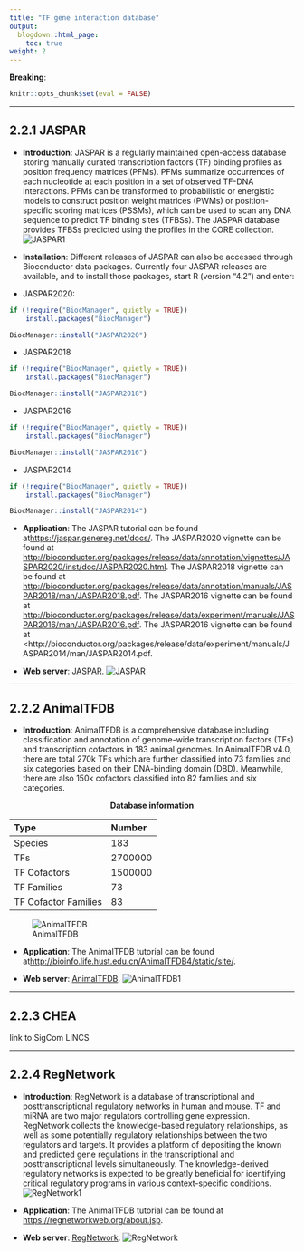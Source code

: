 ```yaml
---
title: "TF gene interaction database"
output:
  blogdown::html_page:
    toc: true
weight: 2
---
```


**Breaking**: 

```r
knitr::opts_chunk$set(eval = FALSE)
```

---

## 2.2.1 **JASPAR**

- **Introduction**: JASPAR is a regularly maintained open-access database storing manually curated transcription factors (TF) binding profiles as position frequency matrices (PFMs). PFMs summarize occurrences of each nucleotide at each position in a set of observed TF-DNA interactions. PFMs can be transformed to probabilistic or energistic models to construct position weight matrices (PWMs) or position-specific scoring matrices (PSSMs), which can be used to scan any DNA sequence to predict TF binding sites (TFBSs). The JASPAR database provides TFBSs predicted using the profiles in the CORE collection.
![JASPAR1](/images/JASPAR1.jpg?width=50pc)

- **Installation**: Different releases of JASPAR can also be accessed through Bioconductor data packages. Currently four JASPAR releases are available, and to install those packages, start R (version "4.2") and enter:
 + JASPAR2020: 
```r
if (!require("BiocManager", quietly = TRUE))
    install.packages("BiocManager")

BiocManager::install("JASPAR2020")
```
 + JASPAR2018
```r
if (!require("BiocManager", quietly = TRUE))
    install.packages("BiocManager")

BiocManager::install("JASPAR2018")
```
 + JASPAR2016
```r
if (!require("BiocManager", quietly = TRUE))
    install.packages("BiocManager")

BiocManager::install("JASPAR2016")
```
 + JASPAR2014
```r
if (!require("BiocManager", quietly = TRUE))
    install.packages("BiocManager")

BiocManager::install("JASPAR2014")
```

- **Application**: The JASPAR tutorial can be found at<https://jaspar.genereg.net/docs/>.
 The JASPAR2020 vignette can be found at <http://bioconductor.org/packages/release/data/annotation/vignettes/JASPAR2020/inst/doc/JASPAR2020.html>.
 The JASPAR2018 vignette can be found at <http://bioconductor.org/packages/release/data/annotation/manuals/JASPAR2018/man/JASPAR2018.pdf>.
 The JASPAR2016 vignette can be found at <http://bioconductor.org/packages/release/data/experiment/manuals/JASPAR2016/man/JASPAR2016.pdf>.
 The JASPAR2016 vignette can be found at <http://bioconductor.org/packages/release/data/experiment/manuals/JASPAR2014/man/JASPAR2014.pdf. 

- **Web server**: [JASPAR](https://jaspar.genereg.net/).
![JASPAR](/images/JASPAR.jpg?width=50pc)

---

## 2.2.2 **AnimalTFDB**

- **Introduction**: AnimalTFDB is a comprehensive database including classification and annotation of genome-wide transcription factors (TFs) and transcription cofactors in 183 animal genomes. In AnimalTFDB v4.0, there are total 270k TFs which are further classified into 73 families and six categories based on their DNA-binding domain (DBD). Meanwhile, there are also 150k cofactors classified into 82 families and six categories.

 <center><b>Database information</b></center> 
  | Type             | Number           | 
  | :--------------- | :--------------- | 
  | Species          | 183     |
  | TFs              | 2700000 |
  | TF Cofactors     | 1500000 |
  | TF Families         | 73|
  | TF Cofactor Families| 83|
 ![AnimalTFDB](/images/AnimalTFDB.png?width=40pc)
 
- **Application**: The AnimalTFDB tutorial can be found at<http://bioinfo.life.hust.edu.cn/AnimalTFDB4/static/site/>.

- **Web server**: [AnimalTFDB](http://bioinfo.life.hust.edu.cn/AnimalTFDB4/#/).
![AnimalTFDB1](/images/AnimalTFDB1.jpg?width=90pc)

---

## 2.2.3 **CHEA**

link to SigCom LINCS

---

## 2.2.4 **RegNetwork**

- **Introduction**: RegNetwork is a database of transcriptional and posttranscriptional regulatory networks in human and mouse. TF and miRNA are two major regulators controlling gene expression. RegNetwork collects the knowledge-based regulatory relationships, as well as some potentially regulatory relationships between the two regulators and targets. It provides a platform of depositing the known and predicted gene regulations in the transcriptional and posttranscriptional levels simultaneously. The knowledge-derived regulatory networks is expected to be greatly beneficial for identifying critical regulatory programs in various context-specific conditions.
![RegNetwork1](/images/RegNetwork1.jpg?width=50pc)

- **Application**: The AnimalTFDB tutorial can be found at <https://regnetworkweb.org/about.jsp>.
 
- **Web server**: [RegNetwork](https://regnetworkweb.org/).
![RegNetwork](/images/RegNetwork.jpg?width=70pc)
